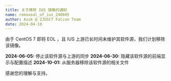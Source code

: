 ```yaml
---
title: 关于移除 IUS 镜像的通知
name: removeal_of_ius_240605
author: Azuk @ ZJUSCT Falcon Team
date: 2024-04-10
---
```


由于 CentOS 7 即将 EOL ，且 IUS 上游已长时间未维护其软件源，我们计划移除该镜像。

**2024-06-05:** 停止该软件源与上游的同步
**2024-06-30:** 隐藏该软件源的前端显示与配置描述
**2024-10-01:** 从服务器移除该软件源的相关文件

感谢您的理解与支持。
